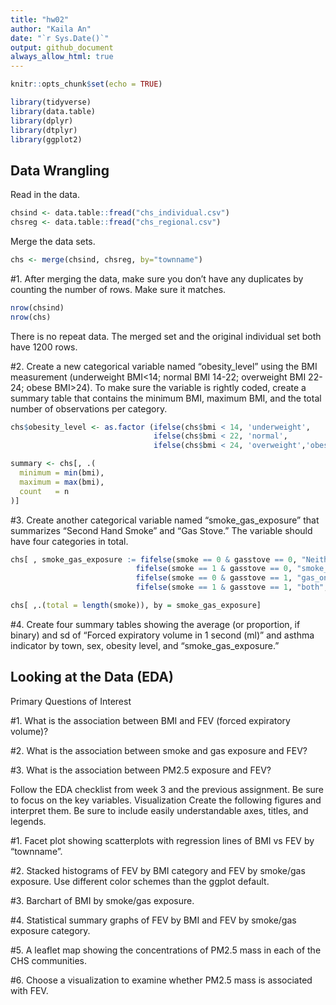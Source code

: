 ```yaml
---
title: "hw02"
author: "Kaila An"
date: "`r Sys.Date()`"
output: github_document
always_allow_html: true
---
```


```r
knitr::opts_chunk$set(echo = TRUE)
```

```r
library(tidyverse)
library(data.table)
library(dplyr)
library(dtplyr)
library(ggplot2)
```

## Data Wrangling

Read in the data.

```r
chsind <- data.table::fread("chs_individual.csv")
chsreg <- data.table::fread("chs_regional.csv")
```

Merge the data sets.

```r
chs <- merge(chsind, chsreg, by="townname")
```

#1. After merging the data, make sure you don’t have any duplicates by counting the number of rows. Make sure it matches.

```r
nrow(chsind)
nrow(chs)
```

There is no repeat data.  The merged set and the original individual set both have 1200 rows.

#2. Create a new categorical variable named “obesity_level” using the BMI measurement (underweight BMI<14; normal BMI 14-22; overweight BMI 22-24; obese BMI>24). To make sure the variable is rightly coded, create a summary table that contains the minimum BMI, maximum BMI, and the total number of observations per category.

```r
chs$obesity_level <- as.factor (ifelse(chs$bmi < 14, 'underweight',
                                ifelse(chs$bmi < 22, 'normal', 
                                ifelse(chs$bmi < 24, 'overweight','obese' ))))
```

```r
summary <- chs[, .(
  minimum = min(bmi),
  maximum = max(bmi),
  count   = n
)]
```

#3. Create another categorical variable named “smoke_gas_exposure” that summarizes “Second Hand Smoke” and “Gas Stove.” The variable should have four categories in total.

```r
chs[ , smoke_gas_exposure := fifelse(smoke == 0 & gasstove == 0, "Neither",
                            fifelse(smoke == 1 & gasstove == 0, "smoke_only",
                            fifelse(smoke == 0 & gasstove == 1, "gas_only",
                            fifelse(smoke == 1 & gasstove == 1, "both", NA_character_))))]

chs[ ,.(total = length(smoke)), by = smoke_gas_exposure]
```


#4. Create four summary tables showing the average (or proportion, if binary) and sd of “Forced expiratory volume in 1 second (ml)” and asthma indicator by town, sex, obesity level, and “smoke_gas_exposure.”




## Looking at the Data (EDA)


Primary Questions of Interest

#1. What is the association between BMI and FEV (forced expiratory volume)?

#2. What is the association between smoke and gas exposure and FEV?

#3. What is the association between PM2.5 exposure and FEV?


Follow the EDA checklist from week 3 and the previous assignment. Be sure to focus on the key variables. Visualization Create the following figures and interpret them. Be sure to include easily understandable axes, titles, and legends.


#1. Facet plot showing scatterplots with regression lines of BMI vs FEV by “townname”.

#2. Stacked histograms of FEV by BMI category and FEV by smoke/gas exposure. Use different color schemes than the ggplot default.

#3. Barchart of BMI by smoke/gas exposure.

#4. Statistical summary graphs of FEV by BMI and FEV by smoke/gas exposure category.

#5. A leaflet map showing the concentrations of PM2.5 mass in each of the CHS communities.

#6. Choose a visualization to examine whether PM2.5 mass is associated with FEV.


